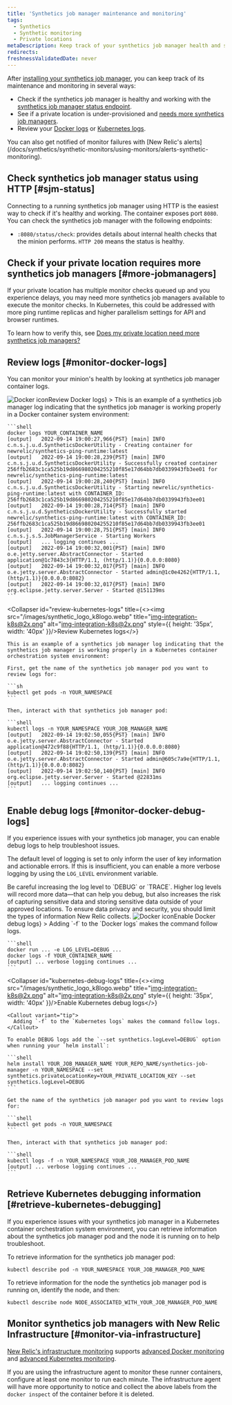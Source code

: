 ```yaml
---
title: 'Synthetics job manager maintenance and monitoring'
tags:
  - Synthetics
  - Synthetic monitoring
  - Private locations
metaDescription: Keep track of your synthetics job manager health and status.
redirects:
freshnessValidatedDate: never
---
```


After [installing your synthetics job manager](/docs/synthetics/synthetic-monitoring/private-locations/install-job-manager), you can keep track of its maintenance and monitoring in several ways:

* Check if the synthetics job manager is healthy and working with the [synthetics job manager status endpoint](#sjm-status).
* See if a private location is under-provisioned and [needs more synthetics job managers](#more-jobmanagers).
* Review your [Docker logs](#monitor-docker-logs) or [Kubernetes logs](#monitor-docker-logs).

<Callout variant="tip">
  You can also get notified of monitor failures with [New Relic's alerts](/docs/synthetics/synthetic-monitors/using-monitors/alerts-synthetic-monitoring).
</Callout>

## Check synthetics job manager status using HTTP [#sjm-status]

Connecting to a running synthetics job manager using HTTP is the easiest way to check if it's healthy and working. The container exposes port `8080`. You can check the synthetics job manager with the following endpoints:

* `:8080/status/check`: provides details about internal health checks that the minion performs. `HTTP 200` means the status is healthy.

## Check if your private location requires more synthetics job managers [#more-jobmanagers]

If your private location has multiple monitor checks queued up and you experience delays, you may need more synthetics job managers available to execute the monitor checks. In Kubernetes, this could be addressed with more ping runtime replicas and higher parallelism settings for API and browser runtimes.

To learn how to verify this, see [Does my private location need more synthetics job managers?](/docs/synthetics/synthetic-monitoring/private-locations/monitor-private-locations/#more-minions)

## Review logs [#monitor-docker-logs]

You can monitor your minion's health by looking at synthetics job manager container logs.

<CollapserGroup>
  <Collapser
    id="review-docker-logs"
    title={<><img src="/images/synthetic_logo_docker.webp" title="Docker icon" alt="Docker icon" style={{ height: '35px', width: '40px' }}/>Review Docker logs</>}
  >
    This is an example of a synthetics job manager log indicating that the synthetics job manager is working properly in a Docker container system environment:

    ```shell
    docker logs YOUR_CONTAINER_NAME
    [output]   2022-09-14 19:00:27,966{PST} [main] INFO  c.n.s.j.u.d.SyntheticsDockerUtility - Creating container for newrelic/synthetics-ping-runtime:latest
    [output]   2022-09-14 19:00:28,239{PST} [main] INFO  c.n.s.j.u.d.SyntheticsDockerUtility - Successfully created container 256ffb2683c1ca525b19d866980204255210f85e17d64bb7db0339943fb3ee01 for newrelic/synthetics-ping-runtime:latest
    [output]   2022-09-14 19:00:28,240{PST} [main] INFO  c.n.s.j.u.d.SyntheticsDockerUtility - Starting newrelic/synthetics-ping-runtime:latest with CONTAINER_ID: 256ffb2683c1ca525b19d866980204255210f85e17d64bb7db0339943fb3ee01
    [output]   2022-09-14 19:00:28,714{PST} [main] INFO  c.n.s.j.u.d.SyntheticsDockerUtility - Successfully started newrelic/synthetics-ping-runtime:latest with CONTAINER_ID: 256ffb2683c1ca525b19d866980204255210f85e17d64bb7db0339943fb3ee01
    [output]   2022-09-14 19:00:28,751{PST} [main] INFO  c.n.s.j.s.S.JobManagerService - Starting Workers
    [output]   ... logging continues ...
    [output]   2022-09-14 19:00:32,001{PST} [main] INFO  o.e.jetty.server.AbstractConnector - Started application@1c7843c3{HTTP/1.1, (http/1.1)}{0.0.0.0:8080}
    [output]   2022-09-14 19:00:32,017{PST} [main] INFO  o.e.jetty.server.AbstractConnector - Started admin@1c0e4262{HTTP/1.1, (http/1.1)}{0.0.0.0:8082}
    [output]   2022-09-14 19:00:32,017{PST} [main] INFO  org.eclipse.jetty.server.Server - Started @151139ms
    ```
  </Collapser>

  <Collapser
    id="review-kubernetes-logs"
    title={<><img src="/images/synthetic_logo_k8logo.webp" title="img-integration-k8s@2x.png" alt="img-integration-k8s@2x.png" style={{ height: '35px', width: '40px' }}/>Review Kubernetes logs</>}
  >
    This is an example of a synthetics job manager log indicating that the synthetics job manager is working properly in a Kubernetes container orchestration system environment:

    First, get the name of the synthetics job manager pod you want to review logs for:

    ```sh
    kubectl get pods -n YOUR_NAMESPACE
    ```

    Then, interact with that synthetics job manager pod:

    ```shell
    kubectl logs -n YOUR_NAMESPACE YOUR_JOB_MANAGER_NAME
    [output]   2022-09-14 19:02:50,055{PST} [main] INFO  o.e.jetty.server.AbstractConnector - Started application@472c9f88{HTTP/1.1, (http/1.1)}{0.0.0.0:8080}
    [output]   2022-09-14 19:02:50,139{PST} [main] INFO  o.e.jetty.server.AbstractConnector - Started admin@605c7a9e{HTTP/1.1, (http/1.1)}{0.0.0.0:8082}
    [output]   2022-09-14 19:02:50,140{PST} [main] INFO  org.eclipse.jetty.server.Server - Started @22831ms
    [output]   ... logging continues ...
    ```
  </Collapser>
</CollapserGroup>

## Enable debug logs [#monitor-docker-debug-logs]

If you experience issues with your synthetics job manager, you can enable debug logs to help troubleshoot issues.

The default level of logging is set to only inform the user of key information and actionable errors. If this is insufficient, you can enable a more verbose logging by using the `LOG_LEVEL` environment variable.

<Callout variant="important">
  Be careful increasing the log level to `DEBUG` or `TRACE`. Higher log levels will record more data—that can help you debug, but also increases the risk of capturing sensitive data and storing sensitive data outside of your approved locations. To ensure data privacy and security, you should limit the types of information New Relic collects.
</Callout>

<CollapserGroup>
  <Collapser
    id="docker-debug-logs"
    title={<><img src="/images/synthetic_logo_docker.webp" title="Docker icon" alt="Docker icon" style={{ height: '35px', width: '40px' }}/>Enable Docker debug logs</>}
  >
    <Callout variant="tip">
      Adding `-f` to the `Docker logs` makes the command follow logs.
    </Callout>

    ```shell
    docker run ... -e LOG_LEVEL=DEBUG ...
    docker logs -f YOUR_CONTAINER_NAME
    [output] ... verbose logging continues ...
    ```
  </Collapser>

  <Collapser
    id="kubernetes-debug-logs"
    title={<><img src="/images/synthetic_logo_k8logo.webp" title="img-integration-k8s@2x.png" alt="img-integration-k8s@2x.png" style={{ height: '35px', width: '40px' }}/>Enable Kubernetes debug logs</>}
  >
    <Callout variant="tip">
      Adding `-f` to the `Kubernetes logs` makes the command follow logs.
    </Callout>

    To enable DEBUG logs add the `--set synthetics.logLevel=DEBUG` option when running your `helm install`:

    ```shell
    helm install YOUR_JOB_MANAGER_NAME YOUR_REPO_NAME/synthetics-job-manager -n YOUR_NAMESPACE --set synthetics.privateLocationKey=YOUR_PRIVATE_LOCATION_KEY --set synthetics.logLevel=DEBUG
    ```

    Get the name of the synthetics job manager pod you want to review logs for:

    ```shell
    kubectl get pods -n YOUR_NAMESPACE
    ```

    Then, interact with that synthetics job manager pod:

    ```shell
    kubectl logs -f -n YOUR_NAMESPACE YOUR_JOB_MANAGER_POD_NAME
    [output] ... verbose logging continues ...
    ```
  </Collapser>
</CollapserGroup>

## Retrieve Kubernetes debugging information [#retrieve-kubernetes-debugging]

If you experience issues with your synthetics job manager in a Kubernetes container orchestration system environment, you can retrieve information about the synthetics job manager pod and the node it is running on to help troubleshoot.

To retrieve information for the synthetics job manager pod:

```shell
kubectl describe pod -n YOUR_NAMESPACE YOUR_JOB_MANAGER_POD_NAME
```

To retrieve information for the node the synthetics job manager pod is running on, identify the node, and then:

```shell
kubectl describe node NODE_ASSOCIATED_WITH_YOUR_JOB_MANAGER_POD_NAME
```

## Monitor synthetics job managers with New Relic Infrastructure [#monitor-via-infrastructure]

[New Relic's infrastructure monitoring](/docs/infrastructure) supports [advanced Docker monitoring](/docs/infrastructure/new-relic-infrastructure/data-instrumentation/docker-instrumentation-infrastructure) and [advanced Kubernetes monitoring](/docs/integrations/kubernetes-integration/get-started/introduction-kubernetes-integration).

If you are using the infrastructure agent to monitor these runner containers, configure at least one monitor to run each minute. The infrastructure agent will have more opportunity to notice and collect the above labels from the `docker inspect` of the container before it is deleted.
